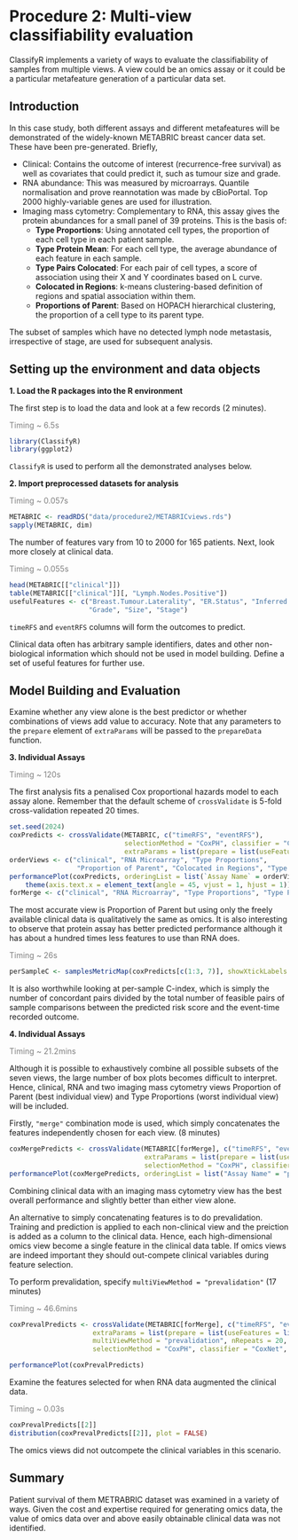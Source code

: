 # Procedure 2: Multi-view classifiability evaluation

ClassifyR implements a variety of ways to evaluate the classifiability of samples from multiple views. A view could be an omics assay or it could be a particular metafeature generation of a particular data set.

## Introduction

In this case study, both different assays and different metafeatures will be demonstrated of the widely-known METABRIC breast cancer data set. These have been pre-generated. Briefly,

-   Clinical: Contains the outcome of interest (recurrence-free survival) as well as covariates that could predict it, such as tumour size and grade.
-   RNA abundance: This was measured by microarrays. Quantile normalisation and prove reannotation was made by cBioPortal. Top 2000 highly-variable genes are used for illustration.
-   Imaging mass cytometry: Complementary to RNA, this assay gives the protein abundances for a small panel of 39 proteins. This is the basis of:
    -   **Type Proportions**: Using annotated cell types, the proportion of each cell type in each patient sample.
    -   **Type Protein Mean**: For each cell type, the average abundance of each feature in each sample.
    -   **Type Pairs Colocated**: For each pair of cell types, a score of association using their X and Y coordinates based on L curve.
    -   **Colocated in Regions**: k-means clustering-based definition of regions and spatial association within them.
    -   **Proportions of Parent**: Based on HOPACH hierarchical clustering, the proportion of a cell type to its parent type.

The subset of samples which have no detected lymph node metastasis, irrespective of stage, are used for subsequent analysis.

## Setting up the environment and data objects

**1. Load the R packages into the R environment**

The first step is to load the data and look at a few records (2 minutes).

[Timing \~ 6.5s]{style="color: grey;"}

```r
library(ClassifyR)
library(ggplot2)
```

`ClassifyR` is used to perform all the demonstrated analyses below.

**2. Import preprocessed datasets for analysis**

[Timing \~ 0.057s]{style="color: grey;"}

```r
METABRIC <- readRDS("data/procedure2/METABRICviews.rds")
sapply(METABRIC, dim)
```

The number of features vary from 10 to 2000 for 165 patients. Next, look more closely at clinical data.

[Timing \~ 0.055s]{style="color: grey;"}
```r
head(METABRIC[["clinical"]])
table(METABRIC[["clinical"]][, "Lymph.Nodes.Positive"])
usefulFeatures <- c("Breast.Tumour.Laterality", "ER.Status", "Inferred.Menopausal.State",
                    "Grade", "Size", "Stage")
```

`timeRFS` and `eventRFS` columns will form the outcomes to predict.

Clinical data often has arbitrary sample identifiers, dates and other non-biological information which should not be used in model building. Define a set of useful features for further use.

## Model Building and Evaluation

Examine whether any view alone is the best predictor or whether combinations of views add value to accuracy. Note that any parameters to the `prepare` element of `extraParams` will be passed to the `prepareData` function.

**3. Individual Assays**

[Timing \~ 120s]{style="color: grey;"}

The first analysis fits a penalised Cox proportional hazards model to each assay alone. Remember that the default scheme of `crossValidate` is 5-fold cross-validation repeated 20 times.

```r
set.seed(2024)
coxPredicts <- crossValidate(METABRIC, c("timeRFS", "eventRFS"),
                             selectionMethod = "CoxPH", classifier = "CoxNet", nCores = 20,
                             extraParams = list(prepare = list(useFeatures = list(clinical = usefulFeatures))))
orderViews <- c("clinical", "RNA Microarray", "Type Proportions",
                 "Proportion of Parent", "Colocated in Regions", "Type Protein Mean", "Type Pairs Colocated")
performancePlot(coxPredicts, orderingList = list(`Assay Name` = orderViews)) +
    theme(axis.text.x = element_text(angle = 45, vjust = 1, hjust = 1))
forMerge <- c("clinical", "RNA Microarray", "Type Proportions", "Type Pairs Colocated")
```

The most accurate view is Proportion of Parent but using only the freely available clinical data is qualitatively the same as omics. It is also interesting to observe that protein assay has better predicted performance although it has about a hundred times less features to use than RNA does.

[Timing \~ 26s]{style="color: grey;"}
```r
perSampleC <- samplesMetricMap(coxPredicts[c(1:3, 7)], showXtickLabels = FALSE)
```

It is also worthwhile looking at per-sample C-index, which is simply the number of concordant pairs divided by the total number of feasible pairs of sample comparisons between the predicted risk score and the event-time recorded outcome.

**4. Individual Assays**

[Timing \~ 21.2mins]{style="color: grey;"}

Although it is possible to exhaustively combine all possible subsets of the seven views, the large number of box plots becomes difficult to interpret. Hence, clinical, RNA and two imaging mass cytometry views Proportion of Parent (best individual view) and Type Proportions (worst individual view) will be included.

Firstly, `"merge"` combination mode is used, which simply concatenates the features independently chosen for each view. (8 minutes)

```r
coxMergePredicts <- crossValidate(METABRIC[forMerge], c("timeRFS", "eventRFS"), multiViewMethod = "merge",
                                  extraParams = list(prepare = list(useFeatures = list(clinical = usefulFeatures))),
                                  selectionMethod = "CoxPH", classifier = "CoxNet", nCores = 20)
performancePlot(coxMergePredicts, orderingList = list("Assay Name" = "performanceDescending"))
```

Combining clinical data with an imaging mass cytometry view has the best overall performance and slightly better than either view alone.

An alternative to simply concatenating features is to do prevalidation. Training and prediction is applied to each non-clinical view and the preiction is added as a column to the clinical data. Hence, each high-dimensional omics view become a single feature in the clinical data table. If omics views are indeed important they should out-compete clinical variables during feature selection.

To perform prevalidation, specify `multiViewMethod = "prevalidation"` (17 minutes)

[Timing \~ 46.6mins]{style="color: grey;"}
```r
coxPrevalPredicts <- crossValidate(METABRIC[forMerge], c("timeRFS", "eventRFS"),
                     extraParams = list(prepare = list(useFeatures = list(clinical = usefulFeatures))),
                     multiViewMethod = "prevalidation", nRepeats = 20,
                     selectionMethod = "CoxPH", classifier = "CoxNet", nCores = 20)

performancePlot(coxPrevalPredicts)
```

Examine the features selected for when RNA data augmented the clinical data.

[Timing \~ 0.03s]{style="color: grey;"}
```r
coxPrevalPredicts[[2]]
distribution(coxPrevalPredicts[[2]], plot = FALSE)
```

The omics views did not outcompete the clinical variables in this scenario.

## Summary

Patient survival of them METRABRIC dataset was examined in a variety of ways. Given the cost and expertise required for generating omics data, the value of omics data over and above easily obtainable clinical data was not identified.

